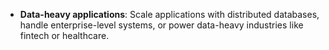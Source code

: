 - **Data-heavy applications**: Scale applications with distributed databases, handle enterprise-level systems, or power data-heavy industries like fintech or healthcare.